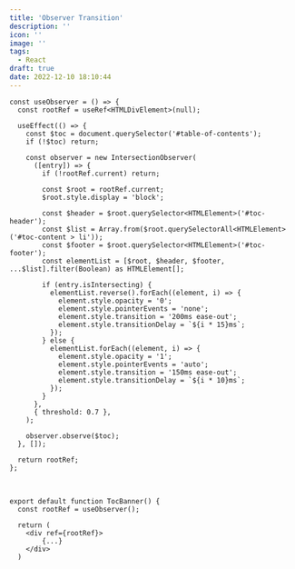 ```yaml
---
title: 'Observer Transition'
description: ''
icon: ''
image: ''
tags:
  - React
draft: true
date: 2022-12-10 18:10:44
---
```


```tsx
const useObserver = () => {
  const rootRef = useRef<HTMLDivElement>(null);

  useEffect(() => {
    const $toc = document.querySelector('#table-of-contents');
    if (!$toc) return;

    const observer = new IntersectionObserver(
      ([entry]) => {
        if (!rootRef.current) return;

        const $root = rootRef.current;
        $root.style.display = 'block';

        const $header = $root.querySelector<HTMLElement>('#toc-header');
        const $list = Array.from($root.querySelectorAll<HTMLElement>('#toc-content > li'));
        const $footer = $root.querySelector<HTMLElement>('#toc-footer');
        const elementList = [$root, $header, $footer, ...$list].filter(Boolean) as HTMLElement[];

        if (entry.isIntersecting) {
          elementList.reverse().forEach((element, i) => {
            element.style.opacity = '0';
            element.style.pointerEvents = 'none';
            element.style.transition = '200ms ease-out';
            element.style.transitionDelay = `${i * 15}ms`;
          });
        } else {
          elementList.forEach((element, i) => {
            element.style.opacity = '1';
            element.style.pointerEvents = 'auto';
            element.style.transition = '150ms ease-out';
            element.style.transitionDelay = `${i * 10}ms`;
          });
        }
      },
      { threshold: 0.7 },
    );

    observer.observe($toc);
  }, []);

  return rootRef;
};
```

<br />

```tsx
export default function TocBanner() {
  const rootRef = useObserver();

  return (
    <div ref={rootRef}>
        {...}
    </div>
  )
```
